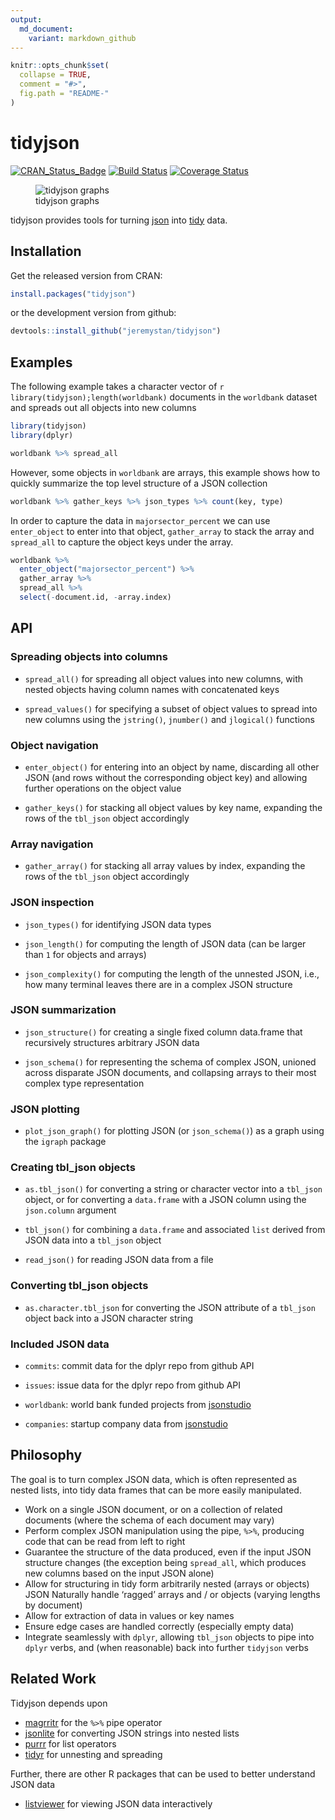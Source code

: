 ```yaml
---
output:
  md_document:
    variant: markdown_github
---
```


<!-- README.md is generated from README.Rmd. Please edit that file -->

```r
knitr::opts_chunk$set(
  collapse = TRUE,
  comment = "#>",
  fig.path = "README-"
)
```

# tidyjson

[![CRAN_Status_Badge](http://www.r-pkg.org/badges/version/tidyjson)](http://cran.r-project.org/package=tidyjson)
[![Build Status](https://travis-ci.org/jeremystan/tidyjson.svg?branch=master)](https://travis-ci.org/jeremystan/tidyjson)
[![Coverage Status](https://img.shields.io/codecov/c/github/jeremystan/tidyjson/master.svg)](https://codecov.io/github/jeremystan/tidyjson?branch=master)

![tidyjson graphs](https://cloud.githubusercontent.com/assets/2284427/18217882/1b3b2db4-7114-11e6-8ba3-07938f1db9af.png)

tidyjson provides tools for turning [json](http://www.json.org/) into [tidy](https://cran.r-project.org/web/packages/tidyr/vignettes/tidy-data.html)
data.

## Installation

Get the released version from CRAN:

```R
install.packages("tidyjson")
```

or the development version from github:

```R
devtools::install_github("jeremystan/tidyjson")
```

## Examples

The following example takes a character vector of 
`r library(tidyjson);length(worldbank)` 
documents in the `worldbank` dataset and spreads out all objects into new 
columns

```r
library(tidyjson)
library(dplyr)

worldbank %>% spread_all
```

However, some objects in `worldbank` are arrays, this example shows how
to quickly summarize the top level structure of a JSON collection

```r
worldbank %>% gather_keys %>% json_types %>% count(key, type)
```

In order to capture the data in `majorsector_percent` we can use `enter_object` 
to enter into that object, `gather_array` to stack the array and `spread_all`
to capture the object keys under the array.

```r
worldbank %>%
  enter_object("majorsector_percent") %>%
  gather_array %>%
  spread_all %>%
  select(-document.id, -array.index)
```

## API

### Spreading objects into columns

* `spread_all()` for spreading all object values into new columns, with nested
objects having column names with concatenated keys

* `spread_values()` for specifying a subset of object values to spread into
new columns using the `jstring()`, `jnumber()` and `jlogical()` functions

### Object navigation

* `enter_object()` for entering into an object by name, discarding all other
JSON (and rows without the corresponding object key) and allowing further 
operations on the object value

* `gather_keys()` for stacking all object values by key name, expanding the
rows of the `tbl_json` object accordingly

### Array navigation

* `gather_array()` for stacking all array values by index, expanding the
rows of the `tbl_json` object accordingly

### JSON inspection

* `json_types()` for identifying JSON data types

* `json_length()` for computing the length of JSON data (can be larger than
`1` for objects and arrays)

* `json_complexity()` for computing the length of the unnested JSON, i.e.,
how many terminal leaves there are in a complex JSON structure

### JSON summarization

* `json_structure()` for creating a single fixed column data.frame that 
recursively structures arbitrary JSON data

* `json_schema()` for representing the schema of complex JSON, unioned across
disparate JSON documents, and collapsing arrays to their most complex type
representation

### JSON plotting

* `plot_json_graph()` for plotting JSON (or `json_schema()`) as a graph using
the `igraph` package

### Creating tbl_json objects

* `as.tbl_json()` for converting a string or character vector into a `tbl_json`
object, or for converting a `data.frame` with a JSON column using the
`json.column` argument

* `tbl_json()` for combining a `data.frame` and associated `list` derived
from JSON data into a `tbl_json` object

* `read_json()` for reading JSON data from a file

### Converting tbl_json objects

* `as.character.tbl_json` for converting the JSON attribute of a `tbl_json` 
object back into a JSON character string

### Included JSON data

* `commits`: commit data for the dplyr repo from github API

* `issues`: issue data for the dplyr repo from github API

* `worldbank`: world bank funded projects from 
[jsonstudio](http://jsonstudio.com/resources/)

* `companies`: startup company data from 
[jsonstudio](http://jsonstudio.com/resources/)

## Philosophy

The goal is to turn complex JSON data, which is often represented as nested
lists, into tidy data frames that can be more easily manipulated.

* Work on a single JSON document, or on a collection of related documents
(where the schema of each document may vary)
* Perform complex JSON manipulation using the pipe, `%>%`, producing code that
can be read from left to right
* Guarantee the structure of the data produced, even if the input JSON
structure changes (the exception being `spread_all`, which produces new
columns based on the input JSON alone)
* Allow for structuring in tidy form arbitrarily nested (arrays or objects) JSON
Naturally handle 'ragged' arrays and / or objects (varying lengths by document)
* Allow for extraction of data in values or key names
* Ensure edge cases are handled correctly (especially empty data)
* Integrate seamlessly with `dplyr`, allowing `tbl_json` objects to pipe into
`dplyr` verbs, and (when reasonable) back into further `tidyjson` verbs

## Related Work

Tidyjson depends upon

* [magrritr](https://github.com/smbache/magrittr) for the `%>%` pipe operator
* [jsonlite](https://github.com/jeroenooms/jsonlite) for converting JSON strings into nested lists
* [purrr](https://github.com/hadley/purrr) for list operators
* [tidyr](https://github.com/hadley/tidyr) for unnesting and spreading

Further, there are other R packages that can be used to better understand
JSON data

* [listviewer](https://github.com/timelyportfolio/listviewer) for viewing JSON data interactively
